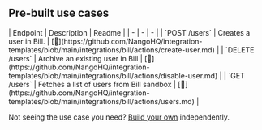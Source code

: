 
## Pre-built use cases

<AccordionGroup>


<Accordion title="Users">
| Endpoint | Description | Readme |
| - | - | - |
| `POST /users` | Creates a user in Bill. | [🔗](https://github.com/NangoHQ/integration-templates/blob/main/integrations/bill/actions/create-user.md) |
| `DELETE /users` | Archive an existing user in Bill | [🔗](https://github.com/NangoHQ/integration-templates/blob/main/integrations/bill/actions/disable-user.md) |
| `GET /users` | Fetches a list of users from Bill sandbox | [🔗](https://github.com/NangoHQ/integration-templates/blob/main/integrations/bill/actions/users.md) |
</Accordion>

</AccordionGroup>

<Tip>Not seeing the use case you need? [Build your own](https://docs.nango.dev/guides/customize/setup) independently.</Tip>
